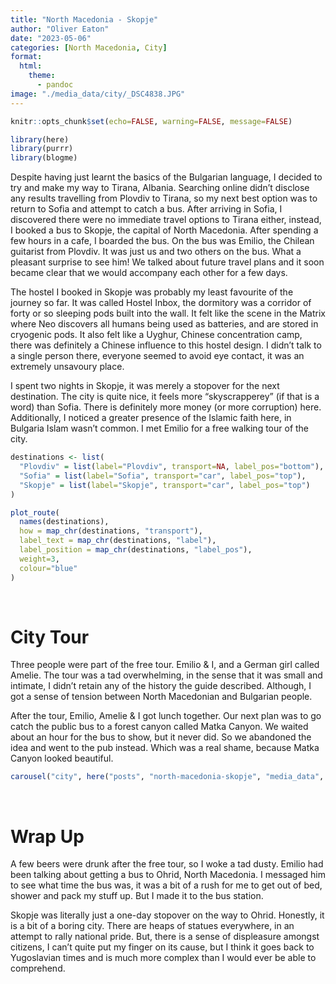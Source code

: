 ```yaml
---
title: "North Macedonia - Skopje"
author: "Oliver Eaton"
date: "2023-05-06"
categories: [North Macedonia, City]
format: 
  html:
    theme: 
      - pandoc
image: "./media_data/city/_DSC4838.JPG"
---
```


```r
knitr::opts_chunk$set(echo=FALSE, warning=FALSE, message=FALSE)
```

```r
library(here)
library(purrr)
library(blogme)
```

Despite having just learnt the basics of the Bulgarian language, I decided to try and make my way to Tirana, Albania. Searching online didn't disclose any results travelling from Plovdiv to Tirana, so my next best option was to return to Sofia and attempt to catch a bus. After arriving in Sofia, I discovered there were no immediate travel options to Tirana either, instead, I booked a bus to Skopje, the capital of North Macedonia. After spending a few hours in a cafe, I boarded the bus. On the bus was Emilio, the Chilean guitarist from Plovdiv. It was just us and two others on the bus. What a pleasant surprise to see him! We talked about future travel plans and it soon became clear that we would accompany each other for a few days.

The hostel I booked in Skopje was probably my least favourite of the journey so far. It was called Hostel Inbox, the dormitory was a corridor of forty or so sleeping pods built into the wall. It felt like the scene in the Matrix where Neo discovers all humans being used as batteries, and are stored in cryogenic pods. It also felt like a Uyghur, Chinese concentration camp, there was definitely a Chinese influence to this hostel design. I didn't talk to a single person there, everyone seemed to avoid eye contact, it was an extremely unsavoury place.

I spent two nights in Skopje, it was merely a stopover for the next destination. The city is quite nice, it feels more "skyscrapperey" (if that is a word) than Sofia. There is definitely more money (or more corruption) here. Additionally, I noticed a greater presence of the Islamic faith here, in Bulgaria Islam wasn't common. I met Emilio for a free walking tour of the city.

```r
destinations <- list(
  "Plovdiv" = list(label="Plovdiv", transport=NA, label_pos="bottom"),
  "Sofia" = list(label="Sofia", transport="car", label_pos="top"),
  "Skopje" = list(label="Skopje", transport="car", label_pos="top")
)

plot_route(
  names(destinations),
  how = map_chr(destinations, "transport"),
  label_text = map_chr(destinations, "label"),
  label_position = map_chr(destinations, "label_pos"),
  weight=3,
  colour="blue"
)
```

<br>

# City Tour

Three people were part of the free tour. Emilio & I, and a German girl called Amelie. The tour was a tad overwhelming, in the sense that it was small and intimate, I didn't retain any of the history the guide described. Although, I got a sense of tension between North Macedonian and Bulgarian people.

After the tour, Emilio, Amelie & I got lunch together. Our next plan was to go catch the public bus to a forest canyon called Matka Canyon. We waited about an hour for the bus to show, but it never did. So we abandoned the idea and went to the pub instead. Which was a real shame, because Matka Canyon looked beautiful.

```r
carousel("city", here("posts", "north-macedonia-skopje", "media_data", "city", "city.yml"))
```

<br>

# Wrap Up

A few beers were drunk after the free tour, so I woke a tad dusty. Emilio had been talking about getting a bus to Ohrid, North Macedonia. I messaged him to see what time the bus was, it was a bit of a rush for me to get out of bed, shower and pack my stuff up. But I made it to the bus station.

Skopje was literally just a one-day stopover on the way to Ohrid. Honestly, it is a bit of a boring city. There are heaps of statues everywhere, in an attempt to rally national pride. But, there is a sense of displeasure amongst citizens, I can't quite put my finger on its cause, but I think it goes back to Yugoslavian times and is much more complex than I would ever be able to comprehend.
